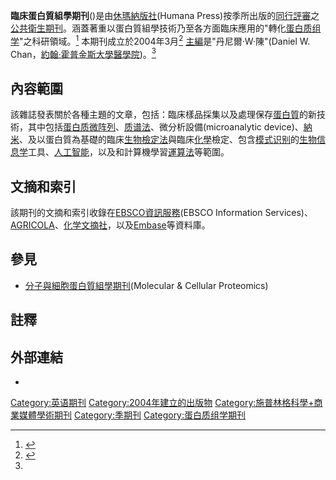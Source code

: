 {{Infobox journal
| title         = 臨床蛋白質組學期刊<br>({{lang|en|Clinical Proteomics}})
| cover         = 
| editor        = 丹尼爾·W·陳<br>({{lang|en|Daniel W. Chan}})
| discipline    = [[生物化学|生物化学]]
| formernames   =
| abbreviation  = {{lang|en|Clin. Proteomics}}
| publisher     = [[休瑪納出版社|休瑪納出版社]]<br>({{lang|en|Humana Press}})
| country       =
| frequency     = 季期刊
| history       = 2004年-目前
| openaccess    =
| license       =
| impact        =
| impact-year   =
| website       = http://www.springer.com/journal/12014/
| link1         = http://www.springerlink.com/content/1542-6416/
| link1-name    = Online access
| link2         =
| link2-name    =
| JSTOR         =
| OCLC          = 51088619
| LCCN          = 2002213884
| CODEN         = CPLRCX
| ISSN          = 1542-6416
| eISSN         = 1559-0275
}}

'''臨床蛋白質組學期刊'''({{lang|en|Clinical Proteomics}})是由[[休瑪納版社|休瑪納版社]](Humana Press)按季所出版的[[同行評審|同行評審]]之[[公共衛生期刊|公共衛生期刊]]。涵蓋著重以蛋白質組學技術乃至各方面臨床應用的"轉化[[蛋白质组学|蛋白质组学]]"之科研領域。<ref name="#1">{{cite web |url=http://www.springer.com/journal/12014/ |title=Clinical Proteomics |publisher=Springer |work= |accessdate=2010-11-03}}</ref> 本期刊成立於2004年3月<ref>{{cite web |url=http://www.ingentaconnect.com/content/hum/cp |title=Publication: Clinical Proteomics |format= |work=ingentaconnect.com |accessdate=2010-11-03 |archive-date=2012-10-14 |archive-url=https://web.archive.org/web/20121014122134/http://www.ingentaconnect.com/content/hum/cp |dead-url=no }}</ref> [[主編|主編]]是"丹尼爾·W·陳"(Daniel W. Chan，[[約翰·霍普金斯大學醫學院|約翰·霍普金斯大學醫學院]])。<ref name="#1"/> 

==內容範圍==
該雜誌發表關於各種主題的文章，包括：臨床樣品採集以及處理保存[[蛋白質|蛋白質]]的新技術，其中包括[[蛋白质微阵列|蛋白质微阵列]]、[[质谱法|质谱法]]、微分析設備(microanalytic device)、[[納米|納米]]、及以蛋白質為基礎的臨床[[生物檢定法|生物檢定法]]與臨床[[化學|化學]]檢定、包含[[模式识别|模式识别]]的[[生物信息学|生物信息学]]工具、[[人工智能|人工智能]]，以及和計算機學習[[算法|運算法]]等範圍。

==文摘和索引==
該期刊的文摘和索引收錄在[[EBSCO資訊服務|EBSCO資訊服務]](EBSCO Information Services)、[[AGRICOLA|AGRICOLA]]、[[化学文摘社|化学文摘社]]，以及[[Embase|Embase]]等資料庫。

==參見==
*[[分子與細胞蛋白質組學期刊|分子與細胞蛋白質組學期刊]](Molecular & Cellular Proteomics)

==註釋==
{{reflist}}

==外部連結==
* {{Official|http://www.springer.com/life+sciences/cell+biology/journal/12014}}

[[Category:英语期刊|Category:英语期刊]]
[[Category:2004年建立的出版物|Category:2004年建立的出版物]]
[[Category:施普林格科學+商業媒體學術期刊|Category:施普林格科學+商業媒體學術期刊]]
[[Category:季期刊|Category:季期刊]]
[[Category:蛋白质组学期刊|Category:蛋白质组学期刊]]